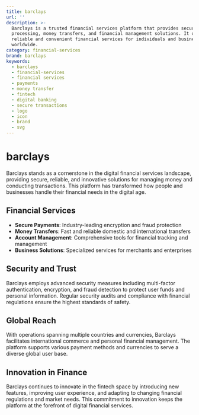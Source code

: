 ```yaml
---
title: barclays
url: ''
description: >-
  Barclays is a trusted financial services platform that provides secure payment
  processing, money transfers, and financial management solutions. It offers
  reliable and convenient financial services for individuals and businesses
  worldwide.
category: financial-services
brand: barclays
keywords:
  - barclays
  - financial-services
  - financial services
  - payments
  - money transfer
  - fintech
  - digital banking
  - secure transactions
  - logo
  - icon
  - brand
  - svg
---
```


# barclays

Barclays stands as a cornerstone in the digital financial services landscape, providing secure, reliable, and innovative solutions for managing money and conducting transactions. This platform has transformed how people and businesses handle their financial needs in the digital age.

## Financial Services

- **Secure Payments**: Industry-leading encryption and fraud protection
- **Money Transfers**: Fast and reliable domestic and international transfers
- **Account Management**: Comprehensive tools for financial tracking and management
- **Business Solutions**: Specialized services for merchants and enterprises

## Security and Trust

Barclays employs advanced security measures including multi-factor authentication, encryption, and fraud detection to protect user funds and personal information. Regular security audits and compliance with financial regulations ensure the highest standards of safety.

## Global Reach

With operations spanning multiple countries and currencies, Barclays facilitates international commerce and personal financial management. The platform supports various payment methods and currencies to serve a diverse global user base.

## Innovation in Finance

Barclays continues to innovate in the fintech space by introducing new features, improving user experience, and adapting to changing financial regulations and market needs. This commitment to innovation keeps the platform at the forefront of digital financial services.
